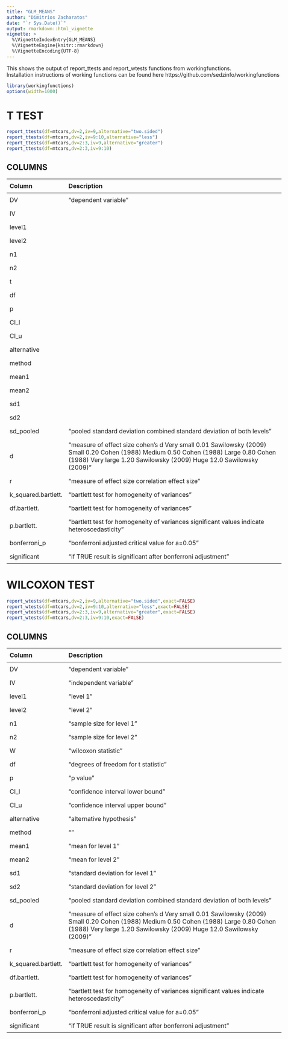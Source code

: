 ```yaml
---
title: "GLM_MEANS"
author: "Dimitrios Zacharatos"
date: "`r Sys.Date()`"
output: rmarkdown::html_vignette
vignette: >
  %\VignetteIndexEntry{GLM_MEANS}
  %\VignetteEngine{knitr::rmarkdown}
  %\VignetteEncoding{UTF-8}
---
```


<style> 
body { max-width: 95%; margin: 0 auto; padding: 0; } 
.container { width: 100%; max-width: none; } 
/* Example for wider tables */ 
table { width: 80%; table-layout: fixed; } 
th, td { padding: 8px; text-align: left; } 
</style>

This shows the output of report_ttests and report_wtests functions from workingfunctions.  
Installation instructions of working functions can be found here https://github.com/sedzinfo/workingfunctions

```r
library(workingfunctions)
options(width=1000)
```

# T TEST
```r
report_ttests(df=mtcars,dv=2,iv=9,alternative="two.sided")
report_ttests(df=mtcars,dv=2,iv=9:10,alternative="less")
report_ttests(df=mtcars,dv=2:3,iv=9,alternative="greater")
report_ttests(df=mtcars,dv=2:3,iv=9:10)
```

## COLUMNS
| Column   | Description                                                                 |
|----------|-----------------------------------------------------------------------------|
|DV                  |"dependent variable"  |
|IV |                |"independent variable"  |
|level1|             |"level 1"  |
|level2|             |"level 2"  |
|n1|                 | "sample size for level 1"  |
|n2|                 |  "sample size for level 2"  |
|t|                  | "t statistic"  |
|df|                 | "degrees of freedom for t statistic"  |
|p|                  |"p value"  |
|CI_l|               |"confidence interval lower bound"  |
|CI_u|               |"confidence interval upper bound"  |
|alternative|        |"alternative hypothesis"  |
|method|             |""  |
|mean1|              |"mean for level 1"  |
|mean2|              |"mean for level 2"  |
|sd1|                |"standard deviation for level 1"  |
|sd2|                |"standard deviation for level 2"  |
|sd_pooled           |"pooled standard deviation combined standard deviation of both levels"  |
|d                   |"measure of effect size cohen's d Very small 0.01  Sawilowsky (2009) Small 0.20 Cohen (1988) Medium 0.50 Cohen (1988) Large 0.80 Cohen (1988) Very large 1.20 Sawilowsky (2009) Huge 12.0 Sawilowsky (2009)"  |
|r                   |  "measure of effect size correlation effect size"  |
|k_squared.bartlett. |"bartlett test for homogeneity of variances "  |
|df.bartlett.        |"bartlett test for homogeneity of variances "  |
|p.bartlett.         |"bartlett test for homogeneity of variances significant values indicate heteroscedasticity"  |
|bonferroni_p        |"bonferroni adjusted critical value for a=0.05"  |
|significant         |"if TRUE result is significant after bonferroni adjustment"  |

# WILCOXON TEST
```r
report_wtests(df=mtcars,dv=2,iv=9,alternative="two.sided",exact=FALSE)
report_wtests(df=mtcars,dv=2,iv=9:10,alternative="less",exact=FALSE)
report_wtests(df=mtcars,dv=2:3,iv=9,alternative="greater",exact=FALSE)
report_wtests(df=mtcars,dv=2:3,iv=9:10,exact=FALSE)
```

## COLUMNS
| Column   | Description                                                                 |
|----------|-----------------------------------------------------------------------------|
|DV                  |"dependent variable"  |
|IV                  |"independent variable"  |
|level1              |"level 1"  |
|level2              |"level 2"  |
|n1                  |"sample size for level 1"  |
|n2                  |"sample size for level 2"  |
|W                   |"wilcoxon statistic"  |
|df                  |"degrees of freedom for t statistic"  |
|p                   |"p value"  |
|CI_l                |"confidence interval lower bound"  |
|CI_u                |"confidence interval upper bound"  |
|alternative         |"alternative hypothesis"  |
|method              |""  |
|mean1               |"mean for level 1"  |
|mean2               |"mean for level 2"  |
|sd1                 |"standard deviation for level 1"  |
|sd2                 |"standard deviation for level 2"  |
|sd_pooled           |"pooled standard deviation combined standard deviation of both levels"  |
|d                   |"measure of effect size cohen's d Very small 0.01 Sawilowsky (2009) Small 0.20 Cohen (1988) Medium 0.50 Cohen (1988) Large 0.80 Cohen (1988) Very large 1.20 Sawilowsky (2009) Huge  12.0  Sawilowsky (2009)"  |
|r                   |"measure of effect size correlation effect size"  |
|k_squared.bartlett. |"bartlett test for homogeneity of variances "  |
|df.bartlett.        |"bartlett test for homogeneity of variances "  |
|p.bartlett.         |"bartlett test for homogeneity of variances significant values indicate heteroscedasticity"  |
|bonferroni_p        |"bonferroni adjusted critical value for a=0.05"  |
|significant         |"if TRUE result is significant after bonferroni adjustment"  |
